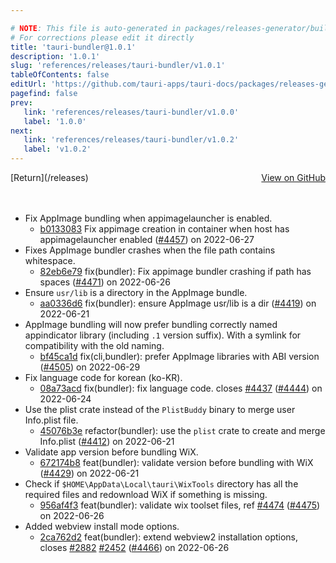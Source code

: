 ```yaml
---

# NOTE: This file is auto-generated in packages/releases-generator/build.ts
# For corrections please edit it directly
title: 'tauri-bundler@1.0.1'
description: '1.0.1'
slug: 'references/releases/tauri-bundler/v1.0.1'
tableOfContents: false
editUrl: 'https://github.com/tauri-apps/tauri-docs/packages/releases-generator/build.ts'
pagefind: false
prev:
   link: 'references/releases/tauri-bundler/v1.0.0'
   label: '1.0.0'
next:
   link: 'references/releases/tauri-bundler/v1.0.2'
   label: 'v1.0.2'
---
```


			

<ReleaseSidebar slug="references/releases/tauri-bundler"  packageName="tauri-bundler" />

<div style="margin-bottom:3rem; display: flex; justify-content: space-between; align-items: center"><span>[Return](/releases)</span><span><a href="https://github.com/tauri-apps/tauri/releases/tag/tauri-bundler-v1.0.1">View on GitHub</a></span></div>

- Fix AppImage bundling when appimagelauncher is enabled.
  - [b0133083](https://www.github.com/tauri-apps/tauri/commit/b0133083dd4d22b0b7fdee02000ef8ecab26694b) Fix appimage creation in container when host has appimagelauncher enabled ([#4457](https://www.github.com/tauri-apps/tauri/pull/4457)) on 2022-06-27
- Fixes AppImage bundler crashes when the file path contains whitespace.
  - [82eb6e79](https://www.github.com/tauri-apps/tauri/commit/82eb6e79e8098bccd2b3d3581056b5350beb46c6) fix(bundler): Fix appimage bundler crashing if path has spaces ([#4471](https://www.github.com/tauri-apps/tauri/pull/4471)) on 2022-06-26
- Ensure `usr/lib` is a directory in the AppImage bundle.
  - [aa0336d6](https://www.github.com/tauri-apps/tauri/commit/aa0336d6c5764f1357d845f2bf3763a89a3771a1) fix(bundler): ensure AppImage usr/lib is a dir ([#4419](https://www.github.com/tauri-apps/tauri/pull/4419)) on 2022-06-21
- AppImage bundling will now prefer bundling correctly named appindicator library (including `.1` version suffix). With a symlink for compatibility with the old naming.
  - [bf45ca1d](https://www.github.com/tauri-apps/tauri/commit/bf45ca1df6691c05bdf72c5716cc01e89a7791d4) fix(cli,bundler): prefer AppImage libraries with ABI version ([#4505](https://www.github.com/tauri-apps/tauri/pull/4505)) on 2022-06-29
- Fix language code for korean (ko-KR).
  - [08a73acd](https://www.github.com/tauri-apps/tauri/commit/08a73acde877453ca5b45ea7548cdd3d407366a2) fix(bundler): fix language code. closes [#4437](https://www.github.com/tauri-apps/tauri/pull/4437) ([#4444](https://www.github.com/tauri-apps/tauri/pull/4444)) on 2022-06-24
- Use the plist crate instead of the `PlistBuddy` binary to merge user Info.plist file.
  - [45076b3e](https://www.github.com/tauri-apps/tauri/commit/45076b3ede4c5a3c14ffc0e4277c2c87639690cb) refactor(bundler): use the `plist` crate to create and merge Info.plist ([#4412](https://www.github.com/tauri-apps/tauri/pull/4412)) on 2022-06-21
- Validate app version before bundling WiX.
  - [672174b8](https://www.github.com/tauri-apps/tauri/commit/672174b822fcd2dff4a4aeeab370be3748e13843) feat(bundler): validate version before bundling with WiX ([#4429](https://www.github.com/tauri-apps/tauri/pull/4429)) on 2022-06-21
- Check if `$HOME\AppData\Local\tauri\WixTools` directory has all the required files and redownload WiX if something is missing.
  - [956af4f3](https://www.github.com/tauri-apps/tauri/commit/956af4f30f665a1d059aad15d070b4bab9ca49b3) feat(bundler): validate wix toolset files, ref [#4474](https://www.github.com/tauri-apps/tauri/pull/4474) ([#4475](https://www.github.com/tauri-apps/tauri/pull/4475)) on 2022-06-26
- Added webview install mode options.
  - [2ca762d2](https://www.github.com/tauri-apps/tauri/commit/2ca762d207030a892a6d128b519e150e2d733468) feat(bundler): extend webview2 installation options, closes [#2882](https://www.github.com/tauri-apps/tauri/pull/2882) [#2452](https://www.github.com/tauri-apps/tauri/pull/2452) ([#4466](https://www.github.com/tauri-apps/tauri/pull/4466)) on 2022-06-26

